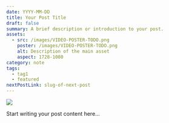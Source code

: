```yaml
---
date: YYYY-MM-DD
title: Your Post Title
draft: false
summary: A brief description or introduction to your post.
assets:
  - src: /images/VIDEO-POSTER-TODO.png
    poster: /images/VIDEO-POSTER-TODO.png
    alt: Description of the main asset
    aspect: 1728-1080
category: note
tags:
  - tag1
  - featured
nextPostLink: slug-of-next-post
---
```


<Image
  aspect="1729-1080"
  src="/images/VIDEO-POSTER-TODO.png"
  poster="/images/VIDEO-POSTER-TODO.png"
/>

Start writing your post content here…
